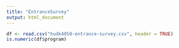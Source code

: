 ```yaml
---
title: "EntranceSurvey"
output: html_document
---
```


```r

df <- read.csv("hudk4050-entrance-survey.csv", header = TRUE)
is.numeric(df$program)
```
